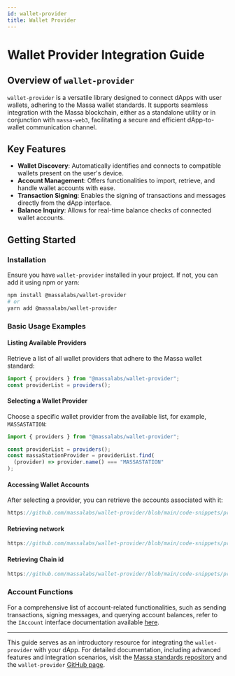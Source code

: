 ```yaml
---
id: wallet-provider
title: Wallet Provider
---
```


# Wallet Provider Integration Guide

## Overview of `wallet-provider`

`wallet-provider` is a versatile library designed to connect dApps with user wallets, adhering to the Massa wallet standards. It supports seamless integration with the Massa blockchain, either as a standalone utility or in conjunction with `massa-web3`, facilitating a secure and efficient dApp-to-wallet communication channel.

## Key Features

- **Wallet Discovery**: Automatically identifies and connects to compatible wallets present on the user's device.
- **Account Management**: Offers functionalities to import, retrieve, and handle wallet accounts with ease.
- **Transaction Signing**: Enables the signing of transactions and messages directly from the dApp interface.
- **Balance Inquiry**: Allows for real-time balance checks of connected wallet accounts.

## Getting Started

### Installation

Ensure you have `wallet-provider` installed in your project. If not, you can add it using npm or yarn:

```bash
npm install @massalabs/wallet-provider
# or
yarn add @massalabs/wallet-provider
```

### Basic Usage Examples

#### Listing Available Providers

Retrieve a list of all wallet providers that adhere to the Massa wallet standard:

```typescript
import { providers } from "@massalabs/wallet-provider";
const providerList = providers();
```

#### Selecting a Wallet Provider

Choose a specific wallet provider from the available list, for example, `MASSASTATION`:

```typescript
import { providers } from "@massalabs/wallet-provider";

const providerList = providers();
const massaStationProvider = providerList.find(
  (provider) => provider.name() === "MASSASTATION"
);
```

#### Accessing Wallet Accounts

After selecting a provider, you can retrieve the accounts associated with it:

```typescript reference title="Example"
https://github.com/massalabs/wallet-provider/blob/main/code-snippets/provider-get-accounts.ts
```

#### Retrieving network

```typescript reference title="Example"
https://github.com/massalabs/wallet-provider/blob/main/code-snippets/provider-get-nework.ts
```

#### Retrieving Chain id

```typescript reference title="Example"
https://github.com/massalabs/wallet-provider/blob/main/code-snippets/provider-get-chainId.ts
```

### Account Functions

For a comprehensive list of account-related functionalities, such as sending transactions, signing messages, and querying account balances, refer to the `IAccount` interface documentation available [here](https://github.com/massalabs/wallet-provider/blob/main/src/account/IAccount.ts).

---

This guide serves as an introductory resource for integrating the `wallet-provider` with your dApp. For detailed documentation, including advanced features and integration scenarios, visit the [Massa standards repository](https://github.com/massalabs/massa-standards/blob/main/wallet/dapps-communication.md) and the `wallet-provider` [GitHub page](https://github.com/massalabs/wallet-provider).
